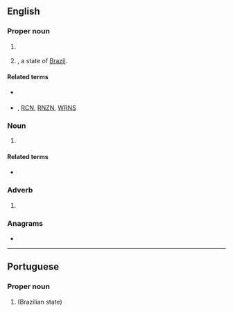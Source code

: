 {{also|rn|Rn}}
==English==

===Proper noun===
{{en-proper noun}}

# {{lb|en|UK|military|nautical}} {{initialism of|en|Royal Navy}}
# {{abbreviation of|en|Rio Grande do Norte|nodot=1}}, a state of [[Brazil]].

====Related terms====
* {{sense|UK military}} {{l|en|RAF}}
* {{sense|UK military}} {{l|en|RAN}}, [[RCN]], [[RNZN]], [[WRNS]]

===Noun===
{{en-noun}}

# {{lb|en|healthcare}} {{initialism of|en|[[registered]] [[nurse]]}}

====Related terms====
* {{sense|registered nurse}} {{l|en|LPN}}

===Adverb===
{{en-adv|-}}

# {{lb|en|Internet slang|text messaging}} {{abbreviation of|en|right now}}
#: {{ux|en|I'm so tired '''RN'''}}

===Anagrams===
* {{anagrams|en|a=nr|NR|nr}}

----

==Portuguese==

===Proper noun===
{{pt-proper noun|m}}

# {{abbreviation of|pt|Rio Grande do Norte|nodot=1}} (Brazilian state)